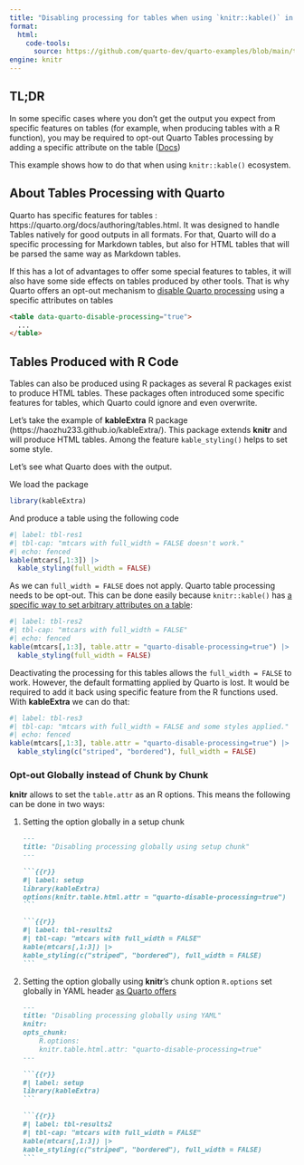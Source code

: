 ```yaml
---
title: "Disabling processing for tables when using `knitr::kable()` in R"
format: 
  html:
    code-tools: 
      source: https://github.com/quarto-dev/quarto-examples/blob/main/tables/tables-quarto-processing-opt-out.qmd
engine: knitr
---
```


::: callout-note

## TL;DR

In some specific cases where you don't get the output you expect from specific features on tables (for example, when producing tables with a R function), you may be required to opt-out Quarto Tables processing by adding a specific attribute on the table ([Docs](https://quarto.org/docs/authoring/tables.html#disabling-quarto-table-processing))

This example shows how to do that when using `knitr::kable()` ecosystem.
:::


## About Tables Processing with Quarto

Quarto has specific features for tables : https://quarto.org/docs/authoring/tables.html. It was designed to handle Tables natively for good outputs in all formats. For that, Quarto will do a specific processing for Markdown tables, but also for HTML tables that will be parsed the same way as Markdown tables. 

If this has a lot of advantages to offer some special features to tables, it will also have some side effects on tables produced by other tools. That is why Quarto offers an opt-out mechanism to [disable Quarto processing](https://quarto.org/docs/authoring/tables.html#disabling-quarto-table-processing) using a specific attributes on tables

```html
<table data-quarto-disable-processing="true">
  ...
</table>
```

## Tables Produced with R Code

Tables can also be produced using R packages as several R packages exist to produce HTML tables. These packages often introduced some specific features for tables, which Quarto could ignore and even overwrite.

Let's take the example of **kableExtra** R package (https://haozhu233.github.io/kableExtra/). This package extends **knitr** and will produce HTML tables. Among the feature `kable_styling()` helps to set some style. 

Let's see what Quarto does with the output. 

We load the package 

```r
library(kableExtra)
```

And produce a table using the following code 

```r
#| label: tbl-res1
#| tbl-cap: "mtcars with full_width = FALSE doesn't work."
#| echo: fenced
kable(mtcars[,1:3]) |>
  kable_styling(full_width = FALSE)
```


As we can `full_width = FALSE` does not apply. Quarto table processing needs to be opt-out. This can be done easily because `knitr::kable()` has [a specific way to set arbitrary attributes on a table](https://bookdown.org/yihui/rmarkdown-cookbook/kable.html#customize-html-tables): 

```r
#| label: tbl-res2
#| tbl-cap: "mtcars with full_width = FALSE"
#| echo: fenced
kable(mtcars[,1:3], table.attr = "quarto-disable-processing=true") |>
  kable_styling(full_width = FALSE)
```

Deactivating the processing for this tables allows the `full_width = FALSE` to work. However, the default formatting applied by Quarto is lost. It would be required to add it back using specific feature from the R functions used. With **kableExtra** we can do that: 

```r
#| label: tbl-res3
#| tbl-cap: "mtcars with full_width = FALSE and some styles applied."
#| echo: fenced
kable(mtcars[,1:3], table.attr = "quarto-disable-processing=true") |>
  kable_styling(c("striped", "bordered"), full_width = FALSE)
```


### Opt-out Globally instead of Chunk by Chunk

**knitr** allows to set the `table.attr` as an R options. This means the following can be done in two ways:

1. Setting the option globally in a setup chunk 

    ````markdown
    ---
    title: "Disabling processing globally using setup chunk"
    ---

    ```{{r}}
    #| label: setup
    library(kableExtra)
    options(knitr.table.html.attr = "quarto-disable-processing=true")
    ```

    ```{{r}}
    #| label: tbl-results2
    #| tbl-cap: "mtcars with full_width = FALSE"
    kable(mtcars[,1:3]) |>
    kable_styling(c("striped", "bordered"), full_width = FALSE)
    ```
    ````

2. Setting the option globally using **knitr**'s chunk option `R.options` set globally in YAML header [as Quarto offers](https://quarto.org/docs/computations/r.html#knitr-options)

    ````markdown
    ---
    title: "Disabling processing globally using YAML"
    knitr: 
    opts_chunk: 
        R.options: 
        knitr.table.html.attr: "quarto-disable-processing=true"
    ---

    ```{{r}}
    #| label: setup
    library(kableExtra)
    ```

    ```{{r}}
    #| label: tbl-results2
    #| tbl-cap: "mtcars with full_width = FALSE"
    kable(mtcars[,1:3]) |>
    kable_styling(c("striped", "bordered"), full_width = FALSE)
    ```
    ````